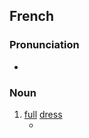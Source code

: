 ==French==

===Pronunciation===
* {{fr-IPA}}

===Noun===
{{fr-noun|f|grandes parures}}

# [[full]] [[dress]]
#* {{rfquote|lang=fr}}